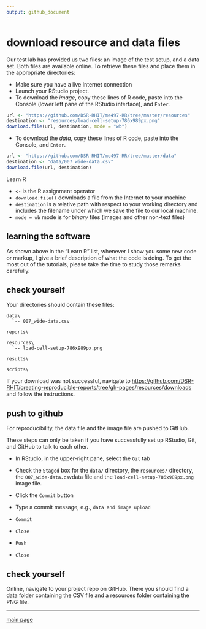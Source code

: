 ```yaml
---
output: github_document
--- 
```


# download resource and data files

Our test lab has provided us two files: an image of the test setup, and a data set. Both files are available online. To retrieve these files and place them in the appropriate directories: 

- Make sure you have a live Internet connection 
- Launch your RStudio project. 
- To download the *image*, copy these lines of R code, paste into the Console (lower left pane of the RStudio interface), and `Enter`. 

```r
url <- "https://github.com/DSR-RHIT/me497-RR/tree/master/resources"
destination <- "resources/load-cell-setup-786x989px.png"
download.file(url, destination, mode = "wb")
```

- To download the *data*, copy these lines of R code, paste into the Console, and `Enter`. 

```r
url <- "https://github.com/DSR-RHIT/me497-RR/tree/master/data"
destination <- "data/007_wide-data.csv"
download.file(url, destination)
```

Learn R

- `<-` is the R assignment operator
- `download.file()` downloads a file from the Internet to your machine
- `destination` is a relative path with respect to your working directory and includes the filename under which we save the file to our local machine.
- `mode = wb` mode is for *binary* files (images and other non-text files)

## learning the software

As shown above in the "Learn R" list, whenever I show you some new code or markup, I give a brief description of what the code is doing. To get the most out of the tutorials, please take the time to study those remarks carefully. 



## check yourself

Your directories should contain these files:

    data\
      `-- 007_wide-data.csv

    reports\
    
    resources\
      `-- load-cell-setup-786x989px.png 
      
    results\
      
    scripts\

If your download was not successful, navigate to [https://github.com/DSR-RHIT/creating-reproducible-reports/tree/gh-pages/resources/downloads](https://github.com/DSR-RHIT/creating-reproducible-reports/tree/gh-pages/resources/downloads) and follow the instructions. 

## push to github

For reproducibility, the data file and the image file  are pushed to GitHub. 

These steps can only be taken if you have successfully set up RStudio, Git, and GitHub to talk to each other.  

- In RStudio, in the upper-right pane, select the `Git` tab 
- Check the `Staged` box for the `data/` directory, the `resources/` directory, the `007_wide-data.csv`data file and the `load-cell-setup-786x989px.png` image file. 

- Click the `Commit` button 
- Type a commit message, e.g., `data and image upload`
- `Commit`   
- `Close`  
- `Push`   
- `Close`  

## check yourself

Online, navigate to your project repo on GitHub. There you should find a data folder containing the CSV file and a resources folder containing the PNG file. 






---

[main page](../README.md)




